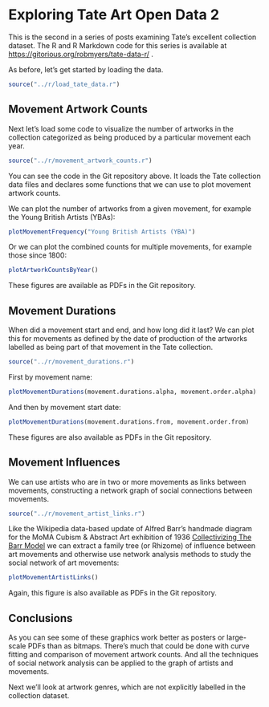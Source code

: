 Exploring Tate Art Open Data 2
================================================================================

This is the second in a series of posts examining Tate's excellent collection dataset. The R and R Markdown code for this series is available at [https://gitorious.org/robmyers/tate-data-r/](https://gitorious.org/robmyers/tate-data-r/) .

As before, let's get started by loading the data.

```r
source("../r/load_tate_data.r")
```

Movement Artwork Counts
--------------------------------------------------------------------------------

Next let's load some code to visualize the number of artworks in the collection categorized as being produced by a particular movement each year.

```r
source("../r/movement_artwork_counts.r")
```

You can see the code in the Git repository above. It loads the Tate collection data files and declares some functions that we can use to plot movement artwork counts.

We can plot the number of artworks from a given movement, for example the Young British Artists (YBAs):

```r
plotMovementFrequency("Young British Artists (YBA)")
```

Or we can plot the combined counts for multiple movements, for example those since 1800:

```r
plotArtworkCountsByYear()
```

These figures are available as PDFs in the Git repository.

Movement Durations
--------------------------------------------------------------------------------

When did a movement start and end, and how long did it last? We can plot this for movements as defined by the date of production of the artworks labelled as being part of that movement in the Tate collection.

```r
source("../r/movement_durations.r")
```

First by movement name:

```r
plotMovementDurations(movement.durations.alpha, movement.order.alpha)
```

And then by movement start date:

```r
plotMovementDurations(movement.durations.from, movement.order.from)
```

These figures are also available as PDFs in the Git repository.

Movement Influences
--------------------------------------------------------------------------------

We can use artists who are in two or more movements as links between movements, constructing a network graph of social connections between movements. 

```r
source("../r/movement_artist_links.r")
```
Like the Wikipedia data-based update of Alfred Barr's handmade diagram for the MoMA Cubism & Abstract Art exhibition of 1936 [Collectivizing The Barr Model](http://ahcncompanion.info/abstract/collectivizing-the-barr-model/) we can extract a family tree (or Rhizome) of influence between art movements and otherwise use network analysis methods to study the social network of art movements:

```r
plotMovementArtistLinks()
```

Again, this figure is also available as PDFs in the Git repository.

Conclusions
--------------------------------------------------------------------------------

As you can see some of these graphics work better as posters or large-scale PDFs than as bitmaps. There's much that could be done with curve fitting and comparison of movement artwork counts. And all the techniques of social network analysis can be applied to the graph of artists and movements.

Next we'll look at artwork genres, which are not explicitly labelled in the collection dataset.
